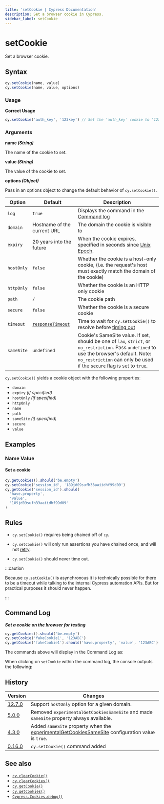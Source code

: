 ```yaml
---
title: 'setCookie | Cypress Documentation'
description: Set a browser cookie in Cypress.
sidebar_label: setCookie
---
```


<ProductHeading product="app" />

# setCookie

Set a browser cookie.

## Syntax

```javascript
cy.setCookie(name, value)
cy.setCookie(name, value, options)
```

### Usage

<Icon name="check-circle" color="green" /> **Correct Usage**

```javascript
cy.setCookie('auth_key', '123key') // Set the 'auth_key' cookie to '123key'
```

### Arguments

<Icon name="angle-right" /> **name _(String)_**

The name of the cookie to set.

<Icon name="angle-right" /> **value _(String)_**

The value of the cookie to set.

<Icon name="angle-right" /> **options _(Object)_**

Pass in an options object to change the default behavior of `cy.setCookie()`.

| Option     | Default                                                     | Description                                                                                                                                                                                                           |
| ---------- | ----------------------------------------------------------- | --------------------------------------------------------------------------------------------------------------------------------------------------------------------------------------------------------------------- |
| `log`      | `true`                                                      | Displays the command in the [Command log](/app/core-concepts/open-mode#Command-Log)                                                                                                                                   |
| `domain`   | Hostname of the current URL                                 | The domain the cookie is visible to                                                                                                                                                                                   |
| `expiry`   | 20 years into the future                                    | When the cookie expires, specified in seconds since [Unix Epoch](https://en.wikipedia.org/wiki/Unix_time).                                                                                                            |
| `hostOnly` | `false`                                                     | Whether the cookie is a host-only cookie, (i.e. the request's host must exactly match the domain of the cookie)                                                                                                       |
| `httpOnly` | `false`                                                     | Whether the cookie is an HTTP only cookie                                                                                                                                                                             |
| `path`     | `/`                                                         | The cookie path                                                                                                                                                                                                       |
| `secure`   | `false`                                                     | Whether the cookie is a secure cookie                                                                                                                                                                                 |
| `timeout`  | [`responseTimeout`](/app/references/configuration#Timeouts) | Time to wait for `cy.setCookie()` to resolve before [timing out](#Timeouts)                                                                                                                                           |
| `sameSite` | `undefined`                                                 | Cookie's SameSite value. If set, should be one of `lax`, `strict`, or `no_restriction`. Pass `undefined` to use the browser's default. Note: `no_restriction` can only be used if the `secure` flag is set to `true`. |

<HeaderYields />

`cy.setCookie()` yields a cookie object with the following properties:

- `domain`
- `expiry` _(if specified)_
- `hostOnly` _(if specified)_
- `httpOnly`
- `name`
- `path`
- `sameSite` _(if specified)_
- `secure`
- `value`

## Examples

### Name Value

#### Set a cookie

```javascript
cy.getCookies().should('be.empty')
cy.setCookie('session_id', '189jd09sufh33aaiidhf99d09')
cy.getCookie('session_id').should(
  'have.property',
  'value',
  '189jd09sufh33aaiidhf99d09'
)
```

## Rules

<HeaderRequirements />

- `cy.setCookie()` requires being chained off of `cy`.

<HeaderAssertions />

- `cy.setCookie()` will only run assertions you have chained once, and will not
  [retry](/app/core-concepts/retry-ability).

<HeaderTimeouts />

- `cy.setCookie()` should never time out.

:::caution

Because `cy.setCookie()` is asynchronous it is technically possible for there to
be a timeout while talking to the internal Cypress automation APIs. But for
practical purposes it should never happen.

:::

## Command Log

**_Set a cookie on the browser for testing_**

```javascript
cy.getCookies().should('be.empty')
cy.setCookie('fakeCookie1', '123ABC')
cy.getCookie('fakeCookie1').should('have.property', 'value', '123ABC')
```

The commands above will display in the Command Log as:

<DocsImage
  src="/img/api/setcookie/set-cookie-on-browser-for-testing.png"
  alt="Command Log setcookie"
/>

When clicking on `setCookie` within the command log, the console outputs the
following:

<DocsImage
  src="/img/api/setcookie/see-cookie-properties-expiry-domain-and-others-in-test.png"
  alt="Console Log setcookie"
/>

## History

| Version                                    | Changes                                                                                                                                       |
| ------------------------------------------ | --------------------------------------------------------------------------------------------------------------------------------------------- |
| [12.7.0](/app/references/changelog#12-7-0) | Support `hostOnly` option for a given domain.                                                                                                 |
| [5.0.0](/app/references/changelog#5-0-0)   | Removed `experimentalGetCookiesSameSite` and made `sameSite` property always available.                                                       |
| [4.3.0](/app/references/changelog#4-3-0)   | Added `sameSite` property when the [experimentalGetCookiesSameSite](/app/references/configuration#Experiments) configuration value is `true`. |
| [0.16.0](/app/references/changelog#0-16-0) | `cy.setCookie()` command added                                                                                                                |

## See also

- [`cy.clearCookie()`](/api/commands/clearcookie)
- [`cy.clearCookies()`](/api/commands/clearcookies)
- [`cy.getCookie()`](/api/commands/getcookie)
- [`cy.getCookies()`](/api/commands/getcookies)
- [`Cypress.Cookies.debug()`](/api/cypress-api/cookies)
